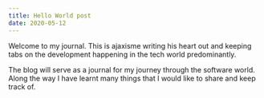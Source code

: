 ```yaml
---
title: Hello World post
date: 2020-05-12
---
```


Welcome to my journal. This is ajaxisme writing his heart out and keeping tabs on the development happening in the tech world predominantly.

The blog will serve as a journal for my journey through the software world. Along the way I have learnt many things that I would like to share and keep track of. 
